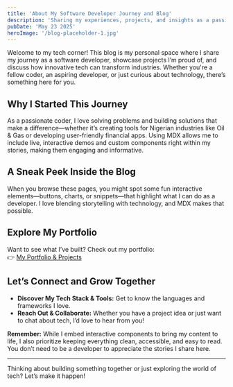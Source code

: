 ```yaml
---
title: 'About My Software Developer Journey and Blog'
description: 'Sharing my experiences, projects, and insights as a passionate software developer dedicated to building impactful solutions.'
pubDate: 'May 23 2025'
heroImage: '/blog-placeholder-1.jpg'
---
```


Welcome to my tech corner! This blog is my personal space where I share my journey as a software developer, showcase projects I’m proud of, and discuss how innovative tech can transform industries. Whether you're a fellow coder, an aspiring developer, or just curious about technology, there’s something here for you.

## Why I Started This Journey

As a passionate coder, I love solving problems and building solutions that make a difference—whether it’s creating tools for Nigerian industries like Oil & Gas or developing user-friendly financial apps. Using MDX allows me to include live, interactive demos and custom components right within my stories, making them engaging and informative.

## A Sneak Peek Inside the Blog

When you browse these pages, you might spot some fun interactive elements—buttons, charts, or snippets—that highlight what I can do as a developer. I love blending storytelling with technology, and MDX makes that possible.

## Explore My Portfolio

Want to see what I’ve built? Check out my portfolio:  
👉 [My Portfolio & Projects](https://austin-ibe-portfolio-demo1.netlify.app)

## Let’s Connect and Grow Together

- **Discover My Tech Stack & Tools:** Get to know the languages and frameworks I love.  
- **Reach Out & Collaborate:** Whether you have a project idea or just want to chat about tech, I’d love to hear from you!

**Remember:** While I embed interactive components to bring my content to life, I also prioritize keeping everything clean, accessible, and easy to read. You don’t need to be a developer to appreciate the stories I share here.

---

Thinking about building something together or just exploring the world of tech? Let’s make it happen!  